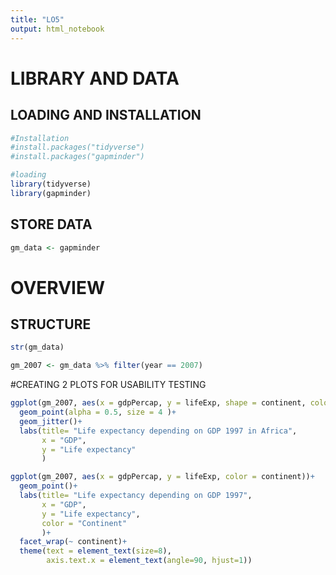 ---
title: "LO5"
output: html_notebook
---


# LIBRARY AND DATA
## LOADING AND INSTALLATION
```{r}
#Installation
#install.packages("tidyverse")
#install.packages("gapminder")
```

```{r}
#loading 
library(tidyverse)
library(gapminder)
```

## STORE DATA
```{r}
gm_data <- gapminder
```

# OVERVIEW
## STRUCTURE

```{r}
str(gm_data)
```

```{r}
gm_2007 <- gm_data %>% filter(year == 2007)
```

#CREATING 2 PLOTS FOR USABILITY TESTING
```{r}
ggplot(gm_2007, aes(x = gdpPercap, y = lifeExp, shape = continent, color = continent))+
  geom_point(alpha = 0.5, size = 4 )+
  geom_jitter()+
  labs(title= "Life expectancy depending on GDP 1997 in Africa",
       x = "GDP",
       y = "Life expectancy"
       )
```

```{r}
ggplot(gm_2007, aes(x = gdpPercap, y = lifeExp, color = continent))+
  geom_point()+
  labs(title= "Life expectancy depending on GDP 1997",
       x = "GDP",
       y = "Life expectancy",
       color = "Continent"
       )+
  facet_wrap(~ continent)+
  theme(text = element_text(size=8),
        axis.text.x = element_text(angle=90, hjust=1))
```





